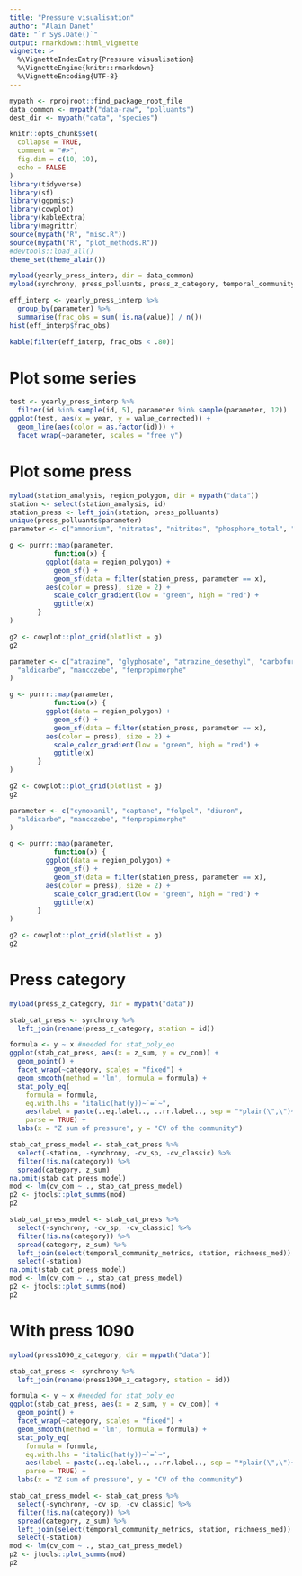 ```yaml
---
title: "Pressure visualisation"
author: "Alain Danet"
date: "`r Sys.Date()`"
output: rmarkdown::html_vignette
vignette: >
  %\VignetteIndexEntry{Pressure visualisation}
  %\VignetteEngine{knitr::rmarkdown}
  %\VignetteEncoding{UTF-8}
---
```


```r
mypath <- rprojroot::find_package_root_file
data_common <- mypath("data-raw", "polluants")
dest_dir <- mypath("data", "species")
```

```r
knitr::opts_chunk$set(
  collapse = TRUE,
  comment = "#>",
  fig.dim = c(10, 10),
  echo = FALSE
)
library(tidyverse)
library(sf)
library(ggpmisc)
library(cowplot)
library(kableExtra)
library(magrittr)
source(mypath("R", "misc.R"))
source(mypath("R", "plot_methods.R"))
#devtools::load_all()
theme_set(theme_alain())
```

```r
myload(yearly_press_interp, dir = data_common)
myload(synchrony, press_polluants, press_z_category, temporal_community_metrics, dir = mypath("data"))
```

```r
eff_interp <- yearly_press_interp %>%
  group_by(parameter) %>%
  summarise(frac_obs = sum(!is.na(value)) / n())
hist(eff_interp$frac_obs)
```

```r
kable(filter(eff_interp, frac_obs < .80))
```

# Plot some series

```r
test <- yearly_press_interp %>%
  filter(id %in% sample(id, 5), parameter %in% sample(parameter, 12))
ggplot(test, aes(x = year, y = value_corrected)) +
  geom_line(aes(color = as.factor(id))) +
  facet_wrap(~parameter, scales = "free_y")
```

# Plot some press

```r

myload(station_analysis, region_polygon, dir = mypath("data"))
station <- select(station_analysis, id)
station_press <- left_join(station, press_polluants)
unique(press_polluants$parameter)
parameter <- c("ammonium", "nitrates", "nitrites", "phosphore_total", "ph", "oxygene_dissous")

g <- purrr::map(parameter,
           function(x) {
	     ggplot(data = region_polygon) +
	       geom_sf() +
	       geom_sf(data = filter(station_press, parameter == x),
		 aes(color = press), size = 2) +
	       scale_color_gradient(low = "green", high = "red") +
	       ggtitle(x)
	   }
)

g2 <- cowplot::plot_grid(plotlist = g)
g2
```

```r
parameter <- c("atrazine", "glyphosate", "atrazine_desethyl", "carbofuran",
  "aldicarbe", "mancozebe", "fenpropimorphe"
)

g <- purrr::map(parameter,
           function(x) {
	     ggplot(data = region_polygon) +
	       geom_sf() +
	       geom_sf(data = filter(station_press, parameter == x),
		 aes(color = press), size = 2) +
	       scale_color_gradient(low = "green", high = "red") +
	       ggtitle(x)
	   }
)

g2 <- cowplot::plot_grid(plotlist = g)
g2

```

```r


parameter <- c("cymoxanil", "captane", "folpel", "diuron",
  "aldicarbe", "mancozebe", "fenpropimorphe"
)

g <- purrr::map(parameter,
           function(x) {
	     ggplot(data = region_polygon) +
	       geom_sf() +
	       geom_sf(data = filter(station_press, parameter == x),
		 aes(color = press), size = 2) +
	       scale_color_gradient(low = "green", high = "red") +
	       ggtitle(x)
	   }
)

g2 <- cowplot::plot_grid(plotlist = g)
g2
```

# Press category

```r
myload(press_z_category, dir = mypath("data"))
```

```r
stab_cat_press <- synchrony %>%
  left_join(rename(press_z_category, station = id))

formula <- y ~ x #needed for stat_poly_eq
ggplot(stab_cat_press, aes(x = z_sum, y = cv_com)) +
  geom_point() + 
  facet_wrap(~category, scales = "fixed") +
  geom_smooth(method = 'lm', formula = formula) +
  stat_poly_eq(
    formula = formula,
    eq.with.lhs = "italic(hat(y))~`=`~",
    aes(label = paste(..eq.label.., ..rr.label.., sep = "*plain(\",\")~")),
    parse = TRUE) +
  labs(x = "Z sum of pressure", y = "CV of the community")
```
```r
stab_cat_press_model <- stab_cat_press %>%
  select(-station, -synchrony, -cv_sp, -cv_classic) %>%
  filter(!is.na(category)) %>%
  spread(category, z_sum)
na.omit(stab_cat_press_model)
mod <- lm(cv_com ~ ., stab_cat_press_model)
p2 <- jtools::plot_summs(mod)
p2
```

```r
stab_cat_press_model <- stab_cat_press %>%
  select(-synchrony, -cv_sp, -cv_classic) %>%
  filter(!is.na(category)) %>%
  spread(category, z_sum) %>%
  left_join(select(temporal_community_metrics, station, richness_med)) %>%
  select(-station)
na.omit(stab_cat_press_model)
mod <- lm(cv_com ~ ., stab_cat_press_model)
p2 <- jtools::plot_summs(mod)
p2
```

# With press 1090

```r
myload(press1090_z_category, dir = mypath("data"))
```
```r
stab_cat_press <- synchrony %>%
  left_join(rename(press1090_z_category, station = id))

formula <- y ~ x #needed for stat_poly_eq
ggplot(stab_cat_press, aes(x = z_sum, y = cv_com)) +
  geom_point() + 
  facet_wrap(~category, scales = "fixed") +
  geom_smooth(method = 'lm', formula = formula) +
  stat_poly_eq(
    formula = formula,
    eq.with.lhs = "italic(hat(y))~`=`~",
    aes(label = paste(..eq.label.., ..rr.label.., sep = "*plain(\",\")~")),
    parse = TRUE) +
  labs(x = "Z sum of pressure", y = "CV of the community")
```

```r
stab_cat_press_model <- stab_cat_press %>%
  select(-synchrony, -cv_sp, -cv_classic) %>%
  filter(!is.na(category)) %>%
  spread(category, z_sum) %>%
  left_join(select(temporal_community_metrics, station, richness_med)) %>%
  select(-station)
mod <- lm(cv_com ~ ., stab_cat_press_model)
p2 <- jtools::plot_summs(mod)
p2
```

